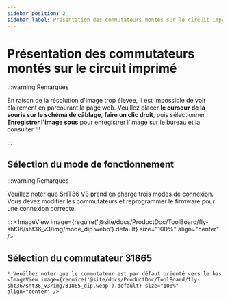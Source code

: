 ```yaml
---
sidebar_position: 2
sidebar_label: Présentation des commutateurs montés sur le circuit imprimé
---
```


# Présentation des commutateurs montés sur le circuit imprimé

:::warning Remarques

En raison de la résolution d'image trop élevée, il est impossible de voir clairement en parcourant la page web. Veuillez placer **le curseur de la souris sur le schéma de câblage**, **faire un clic droit**, puis sélectionner **Enregistrer l'image sous** pour enregistrer l'image sur le bureau et la consulter !!!

:::

## Sélection du mode de fonctionnement

:::warning Remarques

Veuillez noter que SHT36 V3 prend en charge trois modes de connexion. Vous devez modifier les commutateurs et reprogrammer le firmware pour une connexion correcte.

:::
    <ImageView image={require('@site/docs/ProductDoc/ToolBoard/fly-sht36/sht36_v3/img/mode_dip.webp').default} size="100%" align="center" />

## Sélection du commutateur 31865

    * Veuillez noter que le commutateur est par défaut orienté vers le bas
    <ImageView image={require('@site/docs/ProductDoc/ToolBoard/fly-sht36/sht36_v3/img/31865_dip.webp').default} size="100%" align="center" />